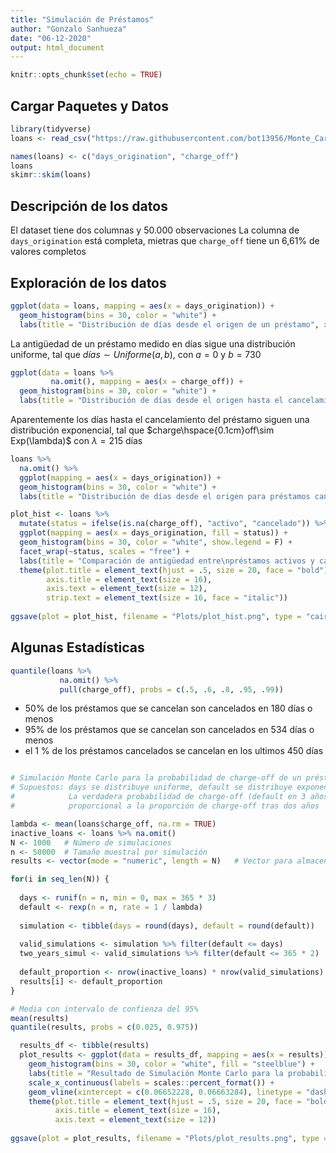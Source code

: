 ```yaml
---
title: "Simulación de Préstamos"
author: "Gonzalo Sanhueza"
date: "06-12-2020"
output: html_document
---
```


```r
knitr::opts_chunk$set(echo = TRUE)
```

## Cargar Paquetes y Datos
```r
library(tidyverse)
loans <- read_csv("https://raw.githubusercontent.com/bot13956/Monte_Carlo_Simulation_Loan_Status/master/loan_timing.csv")

names(loans) <- c("days_origination", "charge_off")
loans
skimr::skim(loans)
```

## Descripción de los datos

El dataset tiene dos columnas y 50.000 observaciones
La columna de `days_origination` está completa, mietras que `charge_off` tiene un 6,61% de valores completos


## Exploración de los datos

```r
ggplot(data = loans, mapping = aes(x = days_origination)) + 
  geom_histogram(bins = 30, color = "white") + 
  labs(title = "Distribución de días desde el origen de un préstamo", x = "Cantidad de días", y = "Frecuencia absoluta")
```

La antigüedad de un préstamo medido en días sigue una distribución uniforme, tal que $días \sim Uniforme(a,b)$, con $a = 0$ y $b = 730$

```r
ggplot(data = loans %>% 
         na.omit(), mapping = aes(x = charge_off)) + 
  geom_histogram(bins = 30, color = "white") + 
  labs(title = "Distribución de días desde el origen hasta el cancelamiento de un préstamo", x = "Cantidad de días hasta el cancelamiento del préstamo", y = "Frecuencia absoluta")
```

Aparentemente los días hasta el cancelamiento del préstamo siguen una distribución exponencial, tal que $charge\hspace{0.1cm}off\sim Exp(\lambda)$ con $\lambda = 215$ días


```r
loans %>% 
  na.omit() %>% 
  ggplot(mapping = aes(x = days_origination)) +
  geom_histogram(bins = 30, color = "white") +
  labs(title = "Distribución de días desde el origen para préstamos cancelados", x = "Cantidad de días desde el origen del préstamo", y = "Frecuencia absoluta")
```

```r
plot_hist <- loans %>% 
  mutate(status = ifelse(is.na(charge_off), "activo", "cancelado")) %>% 
  ggplot(mapping = aes(x = days_origination, fill = status)) +
  geom_histogram(bins = 30, color = "white", show.legend = F) +
  facet_wrap(~status, scales = "free") +
  labs(title = "Comparación de antigüedad entre\npréstamos activos y cancelados", y = "Frecuencia Absoluta", x = "Días desde el origen del préstamo") +
  theme(plot.title = element_text(hjust = .5, size = 20, face = "bold"),
        axis.title = element_text(size = 16),
        axis.text = element_text(size = 12),
        strip.text = element_text(size = 16, face = "italic"))
          
ggsave(plot = plot_hist, filename = "Plots/plot_hist.png", type = "cairo", dpi = 300, height = 5, width = 9)
```




## Algunas Estadísticas

```r
quantile(loans %>% 
           na.omit() %>% 
           pull(charge_off), probs = c(.5, .6, .8, .95, .99))
```

* 50% de los préstamos que se cancelan son cancelados en 180 días o menos
* 95% de los préstamos que se cancelan son cancelados en 534 días o menos
* el 1 % de los préstamos cancelados se cancelan en los ultimos 450 días


```

```
```r
# Simulación Monte Carlo para la probabilidad de charge-off de un préstamo
# Supuestos: days se distribuye uniforme, default se distribuye exponencial
#            La verdadera probabilidad de charge-off (default en 3 años) es directamente
#            proporcional a la proporción de charge-off tras dos años

lambda <- mean(loans$charge_off, na.rm = TRUE)
inactive_loans <- loans %>% na.omit()
N <- 1000   # Número de simulaciones
n <- 50000  # Tamaño muestral por simulación
results <- vector(mode = "numeric", length = N)   # Vector para almacenar resultados de la simulación

for(i in seq_len(N)) {
  
  days <- runif(n = n, min = 0, max = 365 * 3)
  default <- rexp(n = n, rate = 1 / lambda)
  
  simulation <- tibble(days = round(days), default = round(default))
  
  valid_simulations <- simulation %>% filter(default <= days)
  two_years_simul <- valid_simulations %>% filter(default <= 365 * 2)
  
  default_proportion <- nrow(inactive_loans) * nrow(valid_simulations) / (nrow(two_years_simul) * n)
  results[i] <- default_proportion
}

# Media con intervalo de confienza del 95%
mean(results)
quantile(results, probs = c(0.025, 0.975))
```

```r
  results_df <- tibble(results) 
  plot_results <- ggplot(data = results_df, mapping = aes(x = results)) + 
    geom_histogram(bins = 30, color = "white", fill = "steelblue") +
    labs(title = "Resultado de Simulación Monte Carlo para la probabilidad\nde que un cliente cancele un préstamo por no pago", x = "Probabilidad de charge-off", y = "Frecuencia absoluta") +
    scale_x_continuous(labels = scales::percent_format()) + 
    geom_vline(xintercept = c(0.06652228, 0.06663284), linetype = "dashed", color = "blue") + 
    theme(plot.title = element_text(hjust = .5, size = 20, face = "bold"),
          axis.title = element_text(size = 16),
          axis.text = element_text(size = 12))
          
ggsave(plot = plot_results, filename = "Plots/plot_results.png", type = "cairo", dpi = 300, height = 5, width = 9)
```







